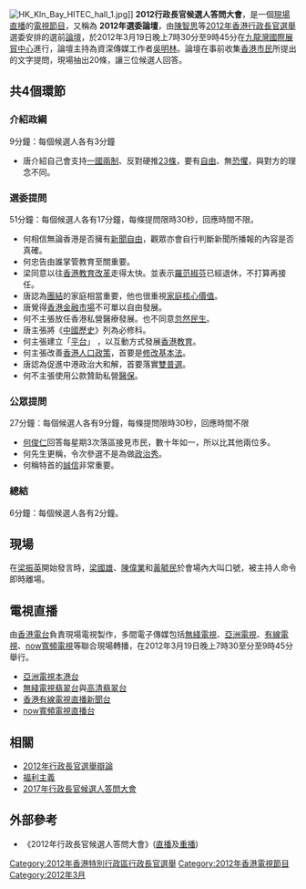 {{unreferenced|time=2012-03-19T13:08:22+00:00}}
[[File:HK_Kln_Bay_HITEC_hall_1.jpg|thumb]]]]
'''2012行政長官候選人答問大會'''，是一個[[現場直播|現場直播]]的[[電視節目|電視節目]]，又稱為 '''2012年選委論壇'''，由[[陳智思|陳智思]]等[[2012年香港行政長官選舉|2012年香港行政長官選舉]]選委安排的選前[[論壇|論壇]]，於2012年3月19日晚上7時30分至9時45分在[[九龍灣國際展貿中心|九龍灣國際展貿中心]]進行，論壇主持為資深傳媒工作者[[吳明林|吳明林]]。論壇在事前收集[[香港市民|香港市民]]所提出的文字提問，現場抽出20條，讓三位候選人回答。

== 共4個環節 ==
=== 介紹政綱 ===
9分鐘：每個候選人各有3分鐘 
*唐介紹自己會支持[[一國兩制|一國兩制]]、反對硬推[[23條|23條]]，要有[[自由|自由]]、無[[恐懼|恐懼]]，與對方的理念不同。

=== 選委提問 ===
51分鐘：每個候選人各有17分鐘，每條提問限時30秒，回應時間不限。
*何相信無論香港是否擁有[[新聞自由|新聞自由]]，觀眾亦會自行判斷新聞所播報的內容是否真確。
*何忠告由誰掌管教育至關重要。
*梁同意以往[[香港教育改革|香港教育改革]]走得太快。並表示[[羅范椒芬|羅范椒芬]]已經退休，不打算再接任。
*唐認為[[團結|團結]]的家庭相當重要，他也很重視[[家庭|家庭]][[核心價值|核心價值]]。
*唐覺得[[香港金融市場|香港金融市場]]不可單以自由發展。
*何不主張放任香港私營醫療發展。也不同意[[忽然民生|忽然民生]]。
*唐主張將《[[中國歷史|中國歷史]]》列為必修科。
*何主張建立「[[平台|平台]]」 ，以互動方式發展[[香港教育|香港教育]]。
*何主張改善[[香港人口政策|香港人口政策]]，首要是[[修改基本法|修改基本法]]。
*唐認為促進中港政治大和解，首要落實[[雙普選|雙普選]]。
*何不主張使用公款贊助私營[[醫保|醫保]]。

=== 公眾提問 ===
27分鐘：每個候選人各有9分鐘，每條提問限時30秒，回應時間不限
*[[何俊仁|何俊仁]]回答每星期3次落區接見市民，數十年如一，所以比其他兩位多。
*何先生更稱，令次參選不是為做[[政治秀|政治秀]]。
*何稱特首的[[誠信|誠信]]非常重要。
=== 總結 ===
6分鐘：每個候選人各有2分鐘。

== 現場 ==
在[[梁振英|梁振英]]開始發言時，[[梁國雄|梁國雄]]、[[陳偉業|陳偉業]]和[[黃毓民|黃毓民]]於會場內大叫口號，被主持人命令即時離場。

== 電視直播 ==
由[[香港電台|香港電台]]負責現場電視製作，多間電子傳媒包括[[無綫電視|無綫電視]]、[[亞洲電視|亞洲電視]]、[[香港有線電視|有線電視]]、[[now寬頻電視|now寬頻電視]]等聯合現場轉播，在2012年3月19日晚上7時30至分至9時45分舉行。
*[[亞洲電視|亞洲電視]][[本港台|本港台]]
*[[無綫電視|無綫電視]][[翡翠台|翡翠台]]與[[高清翡翠台|高清翡翠台]]
*[[香港有線電視|香港有線電視]][[直播新聞台|直播新聞台]]
*[[now寬頻電視|now寬頻電視]][[Now直播台|直播台]]

== 相關 ==
* [[2012年行政長官選舉辯論|2012年行政長官選舉辯論]]
* [[福利主義|福利主義]]
* [[2017年行政長官候選人答問大會|2017年行政長官候選人答問大會]]

== 外部參考 ==
{{reflist}}
*《2012年行政長官候選人答問大會》([[直播|直播]]及[[重播|重播]])

[[Category:2012年香港特別行政區行政長官選舉|Category:2012年香港特別行政區行政長官選舉]]
[[Category:2012年香港電視節目|Category:2012年香港電視節目]]
[[Category:2012年3月|Category:2012年3月]]